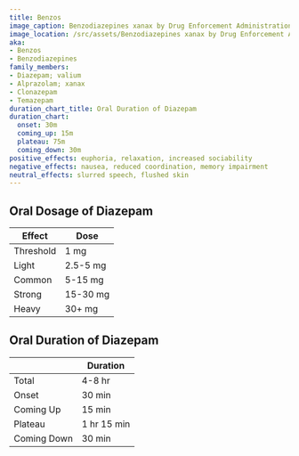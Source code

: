 ```yaml
---
title: Benzos
image_caption: Benzodiazepines xanax by Drug Enforcement Administration (DEA)
image_location: /src/assets/Benzodiazepines xanax by Drug Enforcement Administration (DEA).jpg
aka:
- Benzos
- Benzodiazepines
family_members:
- Diazepam; valium
- Alprazolam; xanax
- Clonazepam
- Temazepam
duration_chart_title: Oral Duration of Diazepam
duration_chart:
  onset: 30m
  coming_up: 15m
  plateau: 75m
  coming_down: 30m
positive_effects: euphoria, relaxation, increased sociability
negative_effects: nausea, reduced coordination, memory impairment
neutral_effects: slurred speech, flushed skin
---
```


## Oral Dosage of Diazepam
| Effect | Dose |
| --- | --- |
| Threshold | 1 mg |
| Light | 2.5-5 mg |
| Common | 5-15 mg |
| Strong | 15-30 mg |
| Heavy | 30+ mg |


<Chart title={frontmatter.duration_chart_title} data={frontmatter.duration_chart} />

## Oral Duration of Diazepam
| | Duration |
| --- | --- |
| Total | 4-8 hr |
| Onset | 30 min |
| Coming Up | 15 min |
| Plateau | 1 hr 15 min |
| Coming Down | 30 min |

